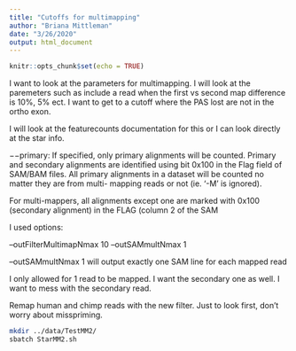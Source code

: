 ```yaml
---
title: "Cutoffs for multimapping"
author: "Briana Mittleman"
date: "3/26/2020"
output: html_document
---
```


```r
knitr::opts_chunk$set(echo = TRUE)
```


I want to look at the parameters for multimapping. I will look at the paremeters such as include a read when the first vs second map difference is 10%, 5% ect. I want to get to a cutoff where the PAS lost are not in the ortho exon. 

I will look at the featurecounts documentation for this or I can look directly at the star info.   


−−primary: If specified, only primary alignments will be counted. Primary and secondary alignments are identified using bit 0x100 in the Flag field of SAM/BAM files. All primary alignments in a dataset will be counted no matter they are from multi- mapping reads or not (ie. ‘-M’ is ignored).

For multi-mappers, all alignments except one are marked with 0x100 (secondary alignment) in the FLAG (column 2 of the SAM

I used options:

 --outFilterMultimapNmax 10 --outSAMmultNmax 1 
 
 
 --outSAMmultNmax 1 will output exactly one SAM line for each mapped read
 
 I only allowed for 1 read to be mapped. I want the secondary one as well. I want to mess with the secondary read.  
 
 Remap human and chimp reads with the new filter. Just to look first, don't worry about misspriming.  
 
```bash
mkdir ../data/TestMM2/
sbatch StarMM2.sh
```
 
 
